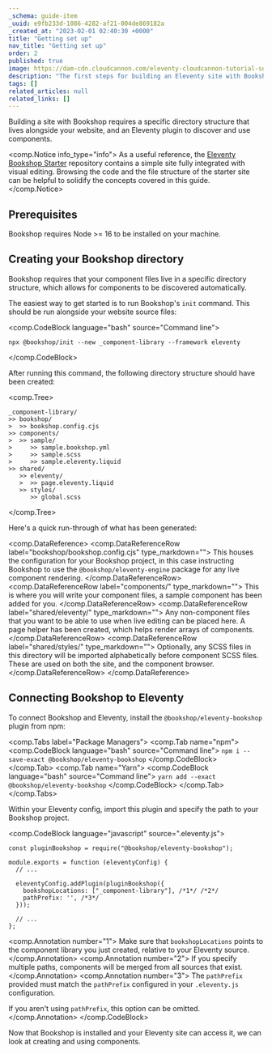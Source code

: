 ```yaml
---
_schema: guide-item
_uuid: e9fb233d-1086-4282-af21-004de869182a
_created_at: "2023-02-01 02:40:30 +0000"
title: "Getting set up"
nav_title: "Getting set up"
order: 2
published: true
image: https://dam-cdn.cloudcannon.com/eleventy-cloudcannon-tutorial-social.png
description: "The first steps for building an Eleventy site with Bookshop"
tags: []
related_articles: null
related_links: []
---
```


Building a site with Bookshop requires a specific directory structure that lives alongside your website,
and an Eleventy plugin to discover and use components.

<comp.Notice info_type="info">
   As a useful reference, the [Eleventy Bookshop Starter](https://github.com/CloudCannon/eleventy-bookshop-starter/) repository 
   contains a simple site fully integrated with visual editing. Browsing the code and the file structure
   of the starter site can be helpful to solidify the concepts covered in this guide.
</comp.Notice>

## Prerequisites

Bookshop requires Node >= 16 to be installed on your machine.

## Creating your Bookshop directory

Bookshop requires that your component files live in a specific directory structure, which allows for components
to be discovered automatically. 

The easiest way to get started is to run Bookshop's `init` command. This should be run alongside your website source files:

<comp.CodeBlock language="bash" source="Command line">
```
npx @bookshop/init --new _component-library --framework eleventy
```
</comp.CodeBlock>

After running this command, the following directory structure should have been created:

<comp.Tree>
```
_component-library/
>> bookshop/
>  >> bookshop.config.cjs
>> components/
>  >> sample/
>     >> sample.bookshop.yml
>     >> sample.scss
>     >> sample.eleventy.liquid
>> shared/
   >> eleventy/
   >  >> page.eleventy.liquid
   >> styles/
      >> global.scss
```
</comp.Tree>

Here's a quick run-through of what has been generated:

<comp.DataReference>
 <comp.DataReferenceRow label="bookshop/bookshop.config.cjs" type_markdown="">
    This houses the configuration for your Bookshop project, in this case instructing Bookshop to use the `@bookshop/eleventy-engine` package for any live component rendering.
 </comp.DataReferenceRow>
  <comp.DataReferenceRow label="components/" type_markdown="">
    This is where you will write your component files, a sample component has been added for you.
 </comp.DataReferenceRow>
  <comp.DataReferenceRow label="shared/eleventy/" type_markdown="">
    Any non-component files that you want to be able to use when live editing can be placed here. A page helper has been created, which helps render arrays of components.
 </comp.DataReferenceRow>
  <comp.DataReferenceRow label="shared/styles/" type_markdown="">
    Optionally, any SCSS files in this directory will be imported alphabetically before component SCSS files. These are used on both the site, and the component browser.
 </comp.DataReferenceRow>
</comp.DataReference>

## Connecting Bookshop to Eleventy

To connect Bookshop and Eleventy, install the `@bookshop/eleventy-bookshop` plugin from npm:

<comp.Tabs label="Package Managers">
 <comp.Tab name="npm">
    <comp.CodeBlock language="bash" source="Command line">
    ```
    npm i --save-exact @bookshop/eleventy-bookshop
    ```
    </comp.CodeBlock>
 </comp.Tab>
 <comp.Tab name="Yarn">
    <comp.CodeBlock language="bash" source="Command line">
    ```
    yarn add --exact @bookshop/eleventy-bookshop
    ```
    </comp.CodeBlock>
 </comp.Tab>
</comp.Tabs>

Within your Eleventy config, import this plugin and specify the path to your Bookshop project.

<comp.CodeBlock language="javascript" source=".eleventy.js">
```
const pluginBookshop = require("@bookshop/eleventy-bookshop");

module.exports = function (eleventyConfig) {
  // ...

  eleventyConfig.addPlugin(pluginBookshop({
    bookshopLocations: ["_component-library"], /*1*/ /*2*/
    pathPrefix: '', /*3*/
  }));

  // ...
};
```
<comp.Annotation number="1">
   Make sure that `bookshopLocations` points to the component library you just created, relative to your Eleventy source.
</comp.Annotation>
<comp.Annotation number="2">
   If you specify multiple paths, components will be merged from all sources that exist.
</comp.Annotation>
<comp.Annotation number="3">
   The `pathPrefix` provided must match the `pathPrefix` configured in your `.eleventy.js` configuration.

   If you aren't using `pathPrefix`, this option can be omitted.
</comp.Annotation>
</comp.CodeBlock>

Now that Bookshop is installed and your Eleventy site can access it, we can look at creating and using components.